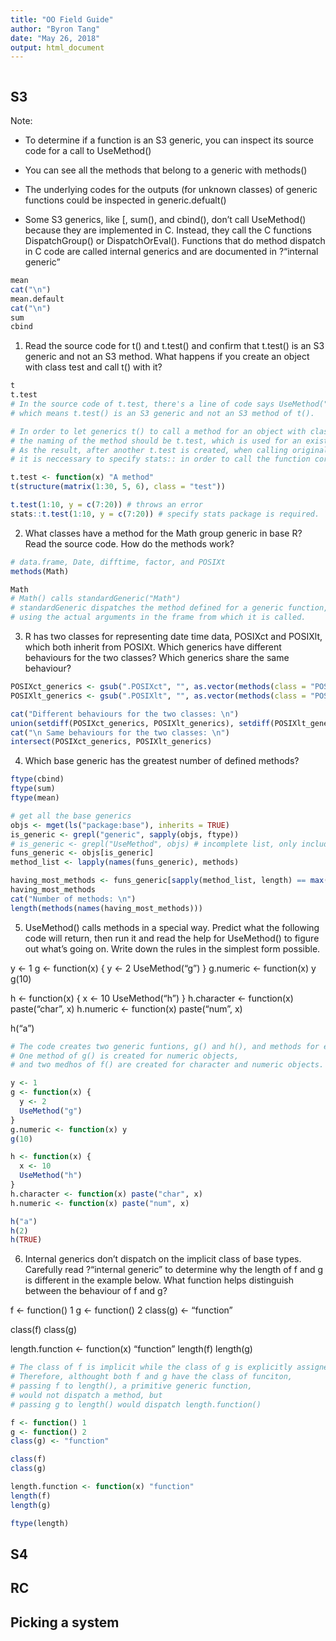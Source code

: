 ```yaml
---
title: "OO Field Guide"
author: "Byron Tang"
date: "May 26, 2018"
output: html_document
---
```


```r

```

## S3

Note:

- To determine if a function is an S3 generic, you can inspect its source code for a call to UseMethod()

- You can see all the methods that belong to a generic with methods()

- The underlying codes for the outputs (for unknown classes) of generic functions could be inspected in generic.defualt()

- Some S3 generics, like [, sum(), and cbind(), don't call UseMethod() because they are implemented in C. Instead, they call the C functions DispatchGroup() or DispatchOrEval(). Functions that do method dispatch in C code are called internal generics and are documented in ?"internal generic"
```r
mean
cat("\n")
mean.default
cat("\n")
sum
cbind
```


1. Read the source code for t() and t.test() and confirm that t.test() is an S3 generic and not an S3 method. What happens if you create an object with class test and call t() with it?

```r
t
t.test
# In the source code of t.test, there's a line of code says UseMethod("t.test"),
# which means t.test() is an S3 generic and not an S3 method of t().

# In order to let generics t() to call a method for an object with class test,
# the naming of the method should be t.test, which is used for an existing function.
# As the result, after another t.test is created, when calling original t.test,
# it is neccessary to specify stats:: in order to call the function correctly.

t.test <- function(x) "A method"
t(structure(matrix(1:30, 5, 6), class = "test"))

t.test(1:10, y = c(7:20)) # throws an error
stats::t.test(1:10, y = c(7:20)) # specify stats package is required.
```

2. What classes have a method for the Math group generic in base R? Read the source code. How do the methods work?

```r
# data.frame, Date, difftime, factor, and POSIXt
methods(Math)

Math
# Math() calls standardGeneric("Math")
# standardGeneric dispatches the method defined for a generic function, 
# using the actual arguments in the frame from which it is called.
```

3. R has two classes for representing date time data, POSIXct and POSIXlt, which both inherit from POSIXt. Which generics have different behaviours for the two classes? Which generics share the same behaviour?

```r
POSIXct_generics <- gsub(".POSIXct", "", as.vector(methods(class = "POSIXct")))
POSIXlt_generics <- gsub(".POSIXlt", "", as.vector(methods(class = "POSIXlt")))

cat("Different behaviours for the two classes: \n")
union(setdiff(POSIXct_generics, POSIXlt_generics), setdiff(POSIXlt_generics, POSIXct_generics))
cat("\n Same behaviours for the two classes: \n")
intersect(POSIXct_generics, POSIXlt_generics)
```

4. Which base generic has the greatest number of defined methods?

```r
ftype(cbind)
ftype(sum)
ftype(mean)
```


```r
# get all the base generics
objs <- mget(ls("package:base"), inherits = TRUE)
is_generic <- grepl("generic", sapply(objs, ftype))
# is_generic <- grepl("UseMethod", objs) # incomplete list, only includes S3 generic
funs_generic <- objs[is_generic]
method_list <- lapply(names(funs_generic), methods)

having_most_methods <- funs_generic[sapply(method_list, length) == max(sapply(method_list, length))]
having_most_methods
cat("Number of methods: \n")
length(methods(names(having_most_methods)))
```

5. UseMethod() calls methods in a special way. Predict what the following code will return, then run it and read the help for UseMethod() to figure out what's going on. Write down the rules in the simplest form possible.

y <- 1
g <- function(x) {
  y <- 2
  UseMethod("g")
}
g.numeric <- function(x) y
g(10)

h <- function(x) {
  x <- 10
  UseMethod("h")
}
h.character <- function(x) paste("char", x)
h.numeric <- function(x) paste("num", x)

h("a")

```r
# The code creates two generic funtions, g() and h(), and methods for each generic.
# One method of g() is created for numeric objects,
# and two medhos of f() are created for character and numeric objects.

y <- 1
g <- function(x) {
  y <- 2
  UseMethod("g")
}
g.numeric <- function(x) y
g(10)

h <- function(x) {
  x <- 10
  UseMethod("h")
}
h.character <- function(x) paste("char", x)
h.numeric <- function(x) paste("num", x)

h("a")
h(2)
h(TRUE)
```

6. Internal generics don't dispatch on the implicit class of base types. Carefully read ?"internal generic" to determine why the length of f and g is different in the example below. What function helps distinguish between the behaviour of f and g?

f <- function() 1
g <- function() 2
class(g) <- "function"

class(f)
class(g)

length.function <- function(x) "function"
length(f)
length(g)

```r
# The class of f is implicit while the class of g is explicitly assigned.
# Therefore, althought both f and g have the class of funciton,
# passing f to length(), a primitive generic function, 
# would not dispatch a method, but
# passing g to length() would dispatch length.function() 

f <- function() 1
g <- function() 2
class(g) <- "function"

class(f)
class(g)

length.function <- function(x) "function"
length(f)
length(g)
```

```r
ftype(length)
```

## S4

## RC

## Picking a system